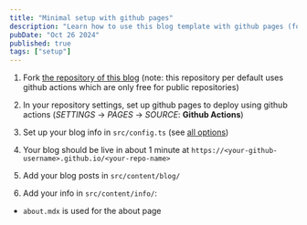 ```yaml
---
title: "Minimal setup with github pages"
description: "Learn how to use this blog template with github pages (for free, with no coding required)"
pubDate: "Oct 26 2024"
published: true
tags: ["setup"]
---
```


1. Fork [the repository of this blog](https://github.com/flo-bit/blog-template) (note: this repository per default uses github actions which are only free for public repositories)

2. In your repository settings, set up github pages to deploy using github actions (_SETTINGS_ -> _PAGES_ -> _SOURCE_: **Github Actions**)

3. Set up your blog info in `src/config.ts` (see [all options](../configuring-the-blog))

4. Your blog should be live in about 1 minute at `https://<your-github-username>.github.io/<your-repo-name>`

5. Add your blog posts in `src/content/blog/`

6. Add your info in `src/content/info/`:

- `about.mdx` is used for the about page
